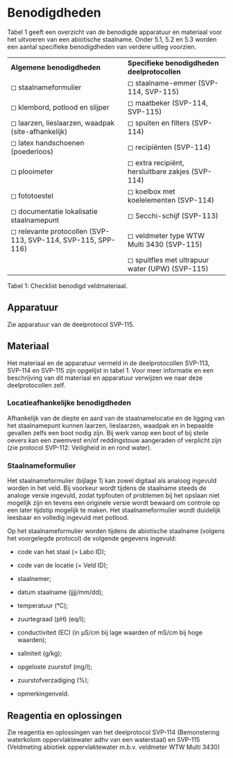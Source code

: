 # Benodigdheden

Tabel 1 geeft een overzicht van de benodigde apparatuur en materiaal voor het uitvoeren van een abiotische staalname. Onder 5.1, 5.2 en 5.3 worden een aantal specifieke benodigdheden van verdere uitleg voorzien.

|                                                              |                                                  |
|:--------------------------------------|:---------------------------------|
| **Algemene benodigdheden**                                   | **Specifieke benodigdheden deelprotocollen**     |
| ◻ staalnameformulier                                         | ◻ staalname-emmer (SVP-114, SVP-115)             |
| ◻ klembord, potlood en slijper                               | ◻ maatbeker (SVP-114, SVP-115)                   |
| ◻ laarzen, lieslaarzen, waadpak (site-afhankelijk)           | ◻ spuiten en filters (SVP-114)                   |
| ◻ latex handschoenen (poederloos)                            | ◻ recipiënten (SVP-114)                          |
| ◻ plooimeter                                                 | ◻ extra recipiënt, hersluitbare zakjes (SVP-114) |
| ◻ fototoestel                                                | ◻ koelbox met koelelementen (SVP-114)            |
| ◻ documentatie lokalisatie staalnamepunt                     | ◻ Secchi-schijf (SVP-113)                        |
| ◻ relevante protocollen (SVP-113, SVP-114, SVP-115, SPP-116) | ◻ veldmeter type WTW Multi 3430 (SVP-115)        |
|                                                              | ◻ spuitfles met ultrapuur water (UPW) (SVP-115)  |

Tabel 1: Checklist benodigd veldmateriaal.

## Apparatuur

Zie apparatuur van de deelprotocol SVP-115.

## Materiaal

Het materiaal en de apparatuur vermeld in de deelprotocollen SVP-113, SVP-114 en SVP-115 zijn opgelijst in tabel 1. Voor meer informatie en een beschrijving van dit materiaal en apparatuur verwijzen we naar deze deelprotocollen zelf.

### **Locatieafhankelijke benodigdheden**

Afhankelijk van de diepte en aard van de staalnamelocatie en de ligging van het staalnamepunt kunnen laarzen, lieslaarzen, waadpak en in bepaalde gevallen zelfs een boot nodig zijn. Bij werk vanop een boot of bij steile oevers kan een zwemvest en/of reddingstouw aangeraden of verplicht zijn (zie protocol SVP-112: Veiligheid in en rond water).

### **Staalnameformulier**

Het staalnameformulier (bijlage 1) kan zowel digitaal als analoog ingevuld worden in het veld. Bij voorkeur wordt tijdens de staalname steeds de analoge versie ingevuld, zodat typfouten of problemen bij het opslaan niet mogelijk zijn en tevens een originele versie wordt bewaard om controle op een later tijdstip mogelijk te maken. Het staalnameformulier wordt duidelijk leesbaar en volledig ingevuld met potlood.

Op het staalnameformulier worden tijdens de abiotische staalname (volgens het voorgelegde protocol) de volgende gegevens ingevuld:

-   code van het staal (= Labo ID);

-   code van de locatie (= Veld ID);

-   staalnemer;

-   datum staalname (jjjj/mm/dd);

-   temperatuur (°C);

-   zuurtegraad (pH) (eq/l);

-   conductiviteit (EC) (in µS/cm bij lage waarden of mS/cm bij hoge waarden);

-   saliniteit (g/kg);

-   opgeloste zuurstof (mg/l);

-   zuurstofverzadiging (%);

-   opmerkingenveld.

## Reagentia en oplossingen

Zie reagentia en oplossingen van het deelprotocol SVP-114 (Bemonstering waterkolom oppervlaktewater adhv van een waterstaal) en SVP-115 (Veldmeting abiotiek oppervlaktewater m.b.v. veldmeter WTW Multi 3430)
